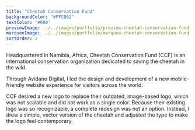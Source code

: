 ```yaml
---
title: "Cheetah Conservation Fund"
backgroundColor: "#FFCB62"
textColor: '#000'
previewImage: ../../images/portfolio/preview-cheetah-conservation-fund.jpg
marqueeImage: ../../images/portfolio/marquee-cheetah-conservation-fund.jpg
sortOrder: 2
---
```


<IntroBlock>

Headquartered in Namibia, Africa, Cheetah Conservation Fund (CCF) is an international conservation organization dedicated to saving the cheetah in the wild.

</IntroBlock>

<TextBlock>

Through Avidano Digital, I led the design and development of a new mobile-friendly website experience for visitors across the world. 

</TextBlock>

<TextBlock>

CCF desired a new logo to replace their outdated, image-based logo, which was not scalable and did not work as a single color. Because their existing logo was so recognizable, a complete redesign was not an option. Instead, I drew a simple, vector version of the cheetah and adjusted the type to make the logo feel contemporary.

</TextBlock>
